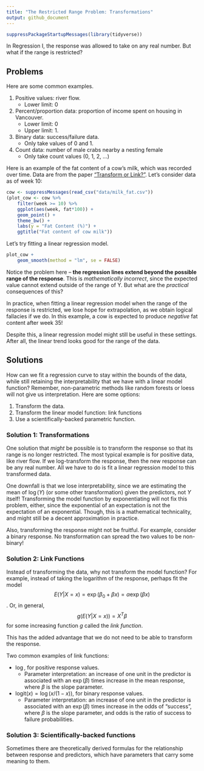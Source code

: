 ```yaml
---
title: "The Restricted Range Problem: Transformations"
output: github_document
---
```


```r
suppressPackageStartupMessages(library(tidyverse))
```


In Regression I, the response was allowed to take on any real number. But what if the range is restricted?

## Problems

Here are some common examples.

1. Positive values: river flow. 
    - Lower limit: 0
2. Percent/proportion data: proportion of income spent on housing in Vancouver. 
    - Lower limit: 0
    - Upper limit: 1. 
3. Binary data: success/failure data.
    - Only take values of 0 and 1.
4. Count data: number of male crabs nearby a nesting female
    - Only take count values (0, 1, 2, ...)

Here is an example of the fat content of a cow's milk, which was recorded over time. Data are from the paper ["Transform or Link?"](https://core.ac.uk/download/pdf/79036775.pdf). Let's consider data as of week 10:

```r
cow <- suppressMessages(read_csv("data/milk_fat.csv"))
(plot_cow <- cow %>% 
    filter(week >= 10) %>% 
    ggplot(aes(week, fat*100)) +
    geom_point() +
    theme_bw() +
    labs(y = "Fat Content (%)") +
    ggtitle("Fat content of cow milk"))
```

Let's try fitting a linear regression model. 

```r
plot_cow +
    geom_smooth(method = "lm", se = FALSE)
```

Notice the problem here -- __the regression lines extend beyond the possible range of the response__. This is _mathematically incorrect_, since the expected value cannot extend outside of the range of Y. But what are the _practical_ consequences of this?

In practice, when fitting a linear regression model when the range of the response is restricted, we lose hope for extrapolation, as we obtain logical fallacies if we do. In this example, a cow is expected to produce _negative_ fat content after week 35!

Despite this, a linear regression model might still be useful in these settings. After all, the linear trend looks good for the range of the data. 


## Solutions

How can we fit a regression curve to stay within the bounds of the data, while still retaining the interpretability that we have with a linear model function? Remember, non-parametric methods like random forests or loess will not give us interpretation. Here are some options:

1. Transform the data. 
2. Transform the linear model function: link functions
3. Use a scientifically-backed parametric function.

### Solution 1: Transformations

One solution that _might_ be possible is to transform the response so that its range is no longer restricted. 
The most typical example is for positive data, like river flow. If we log-transform the response, then the new response can be any real number. All we have to do is fit a linear regression model to this transformed data.

One downfall is that we lose interpretability, since we are estimating the mean of $\log(Y)$ (or some other transformation) given the predictors, not $Y$ itself! Transforming the model function by exponentiating will not fix this problem, either, since the exponential of an expectation is not the expectation of an exponential. Though, this is a mathematical technicality, and might still be a decent approximation in practice.

Also, transforming the response might not be fruitful. For example, consider a binary response. No transformation can spread the two values to be non-binary!

### Solution 2: Link Functions

Instead of transforming the data, why not transform the model function? For example, instead of taking the logarithm of the response, perhaps fit the model $$ E(Y|X=x) = \exp(\beta_0 + \beta x) = \alpha \exp(\beta x) $$. Or, in general, $$ g(E(Y|X=x)) = X^T \beta $$ for some increasing function $g$ called the _link function_. 

This has the added advantage that we do not need to be able to transform the response.

Two common examples of link functions:

- $\log$, for positive response values.
    - Parameter interpretation: an increase of one unit in the predictor is associated with an $\exp(\beta)$ times increase in the mean response, where $\beta$ is the slope parameter.
- $\text{logit}(x)=\log(x/(1-x))$, for binary response values.
    - Parameter interpretation: an increase of one unit in the predictor is associated with an $\exp(\beta)$ times increase in the odds of "success", where $\beta$ is the slope parameter, and odds is the ratio of success to failure probabilities.

### Solution 3: Scientifically-backed functions

Sometimes there are theoretically derived formulas for the relationship between response and predictors, which have parameters that carry some meaning to them.
